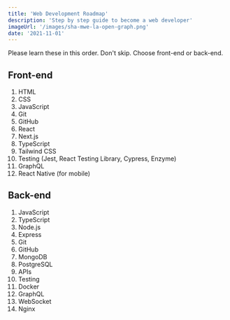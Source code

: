 ```yaml
---
title: 'Web Development Roadmap'
description: 'Step by step guide to become a web developer'
imageUrl: '/images/sha-mwe-la-open-graph.png'
date: '2021-11-01'
---
```


Please learn these in this order. Don't skip. Choose front-end or back-end.

## Front-end

1. HTML
1. CSS
1. JavaScript
1. Git
1. GitHub
1. React
1. Next.js
1. TypeScript
1. Tailwind CSS
1. Testing (Jest, React Testing Library, Cypress, Enzyme)
1. GraphQL
1. React Native (for mobile)

## Back-end

1. JavaScript
1. TypeScript
1. Node.js
1. Express
1. Git
1. GitHub
1. MongoDB
1. PostgreSQL
1. APIs
1. Testing
1. Docker
1. GraphQL
1. WebSocket
1. Nginx

